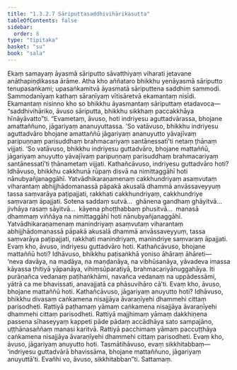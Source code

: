 ```yaml
---
title: "1.3.2.7 Sāriputtasaddhivihārikasutta"
tableOfContents: false
sidebar:
  order: 8
type: "tipitaka"
basket: "su"
book: "sala"
---
```



<DynamicBreadcrumb />

<Division number="120" book="sala">

<Paragraph number="658" book="sala">
Ekaṃ samayaṃ āyasmā sāriputto sāvatthiyaṃ viharati jetavane anāthapiṇḍikassa ārāme. Atha kho aññataro bhikkhu yenāyasmā sāriputto tenupasaṅkami; upasaṅkamitvā āyasmatā sāriputtena saddhiṃ sammodi. Sammodanīyaṃ kathaṃ sāraṇīyaṃ vītisāretvā ekamantaṃ nisīdi. Ekamantaṃ nisinno kho so bhikkhu āyasmantaṃ sāriputtaṃ etadavoca—  “saddhivihāriko, āvuso sāriputta, bhikkhu sikkhaṃ paccakkhāya hīnāyāvatto”ti.
</Paragraph>

<Paragraph number="659" book="sala">
“Evametaṃ, āvuso, hoti indriyesu aguttadvārassa, bhojane amattaññuno, jāgariyaṃ ananuyuttassa. ‘So vatāvuso, bhikkhu indriyesu aguttadvāro bhojane amattaññū jāgariyaṃ ananuyutto yāvajīvaṃ paripuṇṇaṃ parisuddhaṃ brahmacariyaṃ santānessatī’ti netaṃ ṭhānaṃ vijjati. ‘So vatāvuso, bhikkhu indriyesu guttadvāro, bhojane mattaññū, jāgariyaṃ anuyutto yāvajīvaṃ paripuṇṇaṃ parisuddhaṃ brahmacariyaṃ santānessatī’ti ṭhānametaṃ vijjati.
</Paragraph>

<Paragraph number="660" book="sala">
Kathañcāvuso, indriyesu guttadvāro hoti? Idhāvuso, bhikkhu cakkhunā rūpaṃ disvā na nimittaggāhī hoti nānubyañjanaggāhī. Yatvādhikaraṇamenaṃ cakkhundriyaṃ asaṃvutaṃ viharantaṃ abhijjhādomanassā pāpakā akusalā dhammā anvāssaveyyuṃ tassa saṃvarāya paṭipajjati, rakkhati cakkhundriyaṃ, cakkhundriye saṃvaraṃ āpajjati. Sotena saddaṃ sutvā…  ghānena gandhaṃ ghāyitvā…  jivhāya rasaṃ sāyitvā…  kāyena phoṭṭhabbaṃ phusitvā…  manasā dhammaṃ viññāya na nimittaggāhī hoti nānubyañjanaggāhī. Yatvādhikaraṇamenaṃ manindriyaṃ asaṃvutaṃ viharantaṃ abhijjhādomanassā pāpakā akusalā dhammā anvāssaveyyuṃ, tassa saṃvarāya paṭipajjati, rakkhati manindriyaṃ, manindriye saṃvaraṃ āpajjati. Evaṃ kho, āvuso, indriyesu guttadvāro hoti.
</Paragraph>

<Paragraph number="661" book="sala">
Kathañcāvuso, bhojane mattaññū hoti? Idhāvuso, bhikkhu paṭisaṅkhā yoniso āhāraṃ āhāreti—  ‘neva davāya, na madāya, na maṇḍanāya, na vibhūsanāya, yāvadeva imassa kāyassa ṭhitiyā yāpanāya, vihiṃsūparatiyā, brahmacariyānuggahāya. Iti purāṇañca vedanaṃ paṭihaṅkhāmi, navañca vedanaṃ na uppādessāmi, yātrā ca me bhavissati, anavajjatā ca phāsuvihāro cā’ti. Evaṃ kho, āvuso, bhojane mattaññū hoti.
</Paragraph>

<Paragraph number="662" book="sala">
Kathañcāvuso, jāgariyaṃ anuyutto hoti? Idhāvuso, bhikkhu divasaṃ caṅkamena nisajjāya āvaraṇīyehi dhammehi cittaṃ parisodheti. Rattiyā paṭhamaṃ yāmaṃ caṅkamena nisajjāya āvaraṇīyehi dhammehi cittaṃ parisodheti. Rattiyā majjhimaṃ yāmaṃ dakkhiṇena passena sīhaseyyaṃ kappeti pāde pādaṃ accādhāya sato sampajāno, uṭṭhānasaññaṃ manasi karitvā. Rattiyā pacchimaṃ yāmaṃ paccuṭṭhāya caṅkamena nisajjāya āvaraṇīyehi dhammehi cittaṃ parisodheti. Evaṃ kho, āvuso, jāgariyaṃ anuyutto hoti. Tasmātihāvuso, evaṃ sikkhitabbaṃ—  ‘indriyesu guttadvārā bhavissāma, bhojane mattaññuno, jāgariyaṃ anuyuttā’ti. Evañhi vo, āvuso, sikkhitabban”ti.

</Paragraph>
</Division>

<Paragraph number="663" type="center" book="sala">
Sattamaṃ.
</Paragraph>